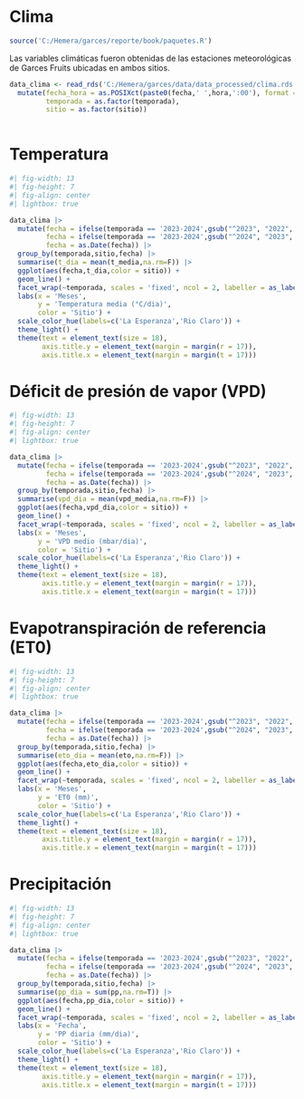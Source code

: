 # Clima

```r
source('C:/Hemera/garces/reporte/book/paquetes.R')
```

Las variables climáticas fueron obtenidas de las estaciones meteorológicas de Garces Fruits ubicadas en ambos sitios.

```r
data_clima <- read_rds('C:/Hemera/garces/data/data_processed/clima.rds') |>
  mutate(fecha_hora = as.POSIXct(paste0(fecha,' ',hora,':00'), format = "%Y-%m-%d %H:%M"),
         temporada = as.factor(temporada),
         sitio = as.factor(sitio))
  
```

::: panel-tabset
# Temperatura

```r
#| fig-width: 13
#| fig-height: 7
#| fig-align: center
#| lightbox: true

data_clima |>
  mutate(fecha = ifelse(temporada == '2023-2024',gsub("^2023", "2022", fecha),fecha),
         fecha = ifelse(temporada == '2023-2024',gsub("^2024", "2023", fecha),fecha),
         fecha = as.Date(fecha)) |>
  group_by(temporada,sitio,fecha) |>
  summarise(t_dia = mean(t_media,na.rm=F)) |>
  ggplot(aes(fecha,t_dia,color = sitio)) +
  geom_line() +
  facet_wrap(~temporada, scales = 'fixed', ncol = 2, labeller = as_labeller(names)) +
  labs(x = 'Meses',
       y = 'Temperatura media (°C/dia)',
       color = 'Sitio') +
  scale_color_hue(labels=c('La Esperanza','Rio Claro')) +
  theme_light() +
  theme(text = element_text(size = 18),
        axis.title.y = element_text(margin = margin(r = 17)),
        axis.title.x = element_text(margin = margin(t = 17)))
```

# Déficit de presión de vapor (VPD)

```r
#| fig-width: 13
#| fig-height: 7
#| fig-align: center
#| lightbox: true

data_clima |>
  mutate(fecha = ifelse(temporada == '2023-2024',gsub("^2023", "2022", fecha),fecha),
         fecha = ifelse(temporada == '2023-2024',gsub("^2024", "2023", fecha),fecha),
         fecha = as.Date(fecha)) |>
  group_by(temporada,sitio,fecha) |>
  summarise(vpd_dia = mean(vpd_media,na.rm=F)) |>
  ggplot(aes(fecha,vpd_dia,color = sitio)) +
  geom_line() +
  facet_wrap(~temporada, scales = 'fixed', ncol = 2, labeller = as_labeller(names)) +
  labs(x = 'Meses',
       y = 'VPD medio (mbar/dia)',
       color = 'Sitio') +
  scale_color_hue(labels=c('La Esperanza','Rio Claro')) +
  theme_light() +
  theme(text = element_text(size = 18),
        axis.title.y = element_text(margin = margin(r = 17)),
        axis.title.x = element_text(margin = margin(t = 17)))
```

# Evapotranspiración de referencia (ET0)

```r
#| fig-width: 13
#| fig-height: 7
#| fig-align: center
#| lightbox: true

data_clima |>
  mutate(fecha = ifelse(temporada == '2023-2024',gsub("^2023", "2022", fecha),fecha),
         fecha = ifelse(temporada == '2023-2024',gsub("^2024", "2023", fecha),fecha),
         fecha = as.Date(fecha)) |>
  group_by(temporada,sitio,fecha) |>
  summarise(eto_dia = mean(eto,na.rm=F)) |>
  ggplot(aes(fecha,eto_dia,color = sitio)) +
  geom_line() +
  facet_wrap(~temporada, scales = 'fixed', ncol = 2, labeller = as_labeller(names)) +
  labs(x = 'Meses',
       y = 'ET0 (mm)',
       color = 'Sitio') +
  scale_color_hue(labels=c('La Esperanza','Rio Claro')) +
  theme_light() +
  theme(text = element_text(size = 18),
        axis.title.y = element_text(margin = margin(r = 17)),
        axis.title.x = element_text(margin = margin(t = 17)))
```

# Precipitación

```r
#| fig-width: 13
#| fig-height: 7
#| fig-align: center
#| lightbox: true

data_clima |>
  mutate(fecha = ifelse(temporada == '2023-2024',gsub("^2023", "2022", fecha),fecha),
         fecha = ifelse(temporada == '2023-2024',gsub("^2024", "2023", fecha),fecha),
         fecha = as.Date(fecha)) |>
  group_by(temporada,sitio,fecha) |>
  summarise(pp_dia = sum(pp,na.rm=T)) |>
  ggplot(aes(fecha,pp_dia,color = sitio)) +
  geom_line() +
  facet_wrap(~temporada, scales = 'fixed', ncol = 2, labeller = as_labeller(names)) +
  labs(x = 'Fecha',
       y = 'PP diaria (mm/dia)',
       color = 'Sitio') +
  scale_color_hue(labels=c('La Esperanza','Rio Claro')) +
  theme_light() +
  theme(text = element_text(size = 18),
        axis.title.y = element_text(margin = margin(r = 17)),
        axis.title.x = element_text(margin = margin(t = 17)))
```
:::